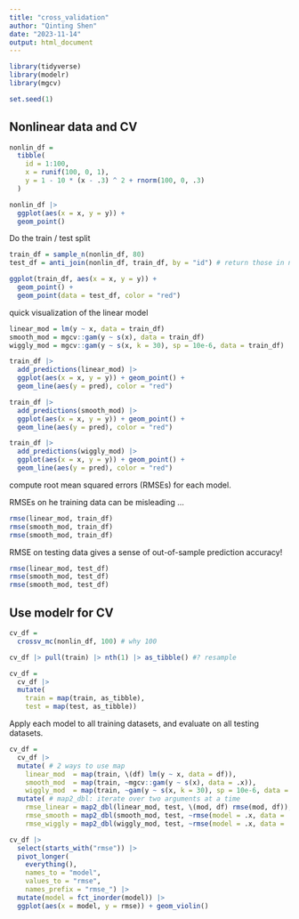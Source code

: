 ```yaml
---
title: "cross_validation"
author: "Qinting Shen"
date: "2023-11-14"
output: html_document
---
```


```r
library(tidyverse)
library(modelr)
library(mgcv)
```

```r
set.seed(1)
```


## Nonlinear data and CV
```r
nonlin_df = 
  tibble(
    id = 1:100,
    x = runif(100, 0, 1),
    y = 1 - 10 * (x - .3) ^ 2 + rnorm(100, 0, .3)
  )

nonlin_df |> 
  ggplot(aes(x = x, y = y)) + 
  geom_point()

```

Do the train / test split
```r
train_df = sample_n(nonlin_df, 80)
test_df = anti_join(nonlin_df, train_df, by = "id") # return those in nonlin_df, but not in train_df

ggplot(train_df, aes(x = x, y = y)) + 
  geom_point() + 
  geom_point(data = test_df, color = "red")
```


quick visualization of the linear model

```r
linear_mod = lm(y ~ x, data = train_df)
smooth_mod = mgcv::gam(y ~ s(x), data = train_df)
wiggly_mod = mgcv::gam(y ~ s(x, k = 30), sp = 10e-6, data = train_df)
```

```r
train_df |> 
  add_predictions(linear_mod) |> 
  ggplot(aes(x = x, y = y)) + geom_point() + 
  geom_line(aes(y = pred), color = "red")

train_df |> 
  add_predictions(smooth_mod) |> 
  ggplot(aes(x = x, y = y)) + geom_point() + 
  geom_line(aes(y = pred), color = "red")

train_df |> 
  add_predictions(wiggly_mod) |> 
  ggplot(aes(x = x, y = y)) + geom_point() + 
  geom_line(aes(y = pred), color = "red")
```

compute root mean squared errors (RMSEs) for each model.

RMSEs on he training data can be misleading ...
```r
rmse(linear_mod, train_df)
rmse(smooth_mod, train_df)
rmse(smooth_mod, train_df)
```

RMSE on testing data gives a sense of out-of-sample prediction accuracy!
```r
rmse(linear_mod, test_df)
rmse(smooth_mod, test_df)
rmse(smooth_mod, test_df)
```


## Use modelr for CV

```r
cv_df = 
  crossv_mc(nonlin_df, 100) # why 100
```


```r
cv_df |> pull(train) |> nth(1) |> as_tibble() #? resample
```

```r
cv_df =
  cv_df |> 
  mutate(
    train = map(train, as_tibble),
    test = map(test, as_tibble))
```

Apply each model to all training datasets, and evaluate on all testing datasets.

```r
cv_df = 
  cv_df |> 
  mutate( # 2 ways to use map
    linear_mod  = map(train, \(df) lm(y ~ x, data = df)),
    smooth_mod  = map(train, ~mgcv::gam(y ~ s(x), data = .x)),
    wiggly_mod  = map(train, ~gam(y ~ s(x, k = 30), sp = 10e-6, data = .x))) |> 
  mutate( # map2_dbl: iterate over two arguments at a time
    rmse_linear = map2_dbl(linear_mod, test, \(mod, df) rmse(mod, df)),
    rmse_smooth = map2_dbl(smooth_mod, test, ~rmse(model = .x, data = .y)),
    rmse_wiggly = map2_dbl(wiggly_mod, test, ~rmse(model = .x, data = .y)))
```


```r
cv_df |> 
  select(starts_with("rmse")) |> 
  pivot_longer(
    everything(),
    names_to = "model", 
    values_to = "rmse",
    names_prefix = "rmse_") |> 
  mutate(model = fct_inorder(model)) |> 
  ggplot(aes(x = model, y = rmse)) + geom_violin()
```




